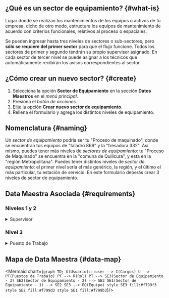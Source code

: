 
## ¿Qué es un sector de equipamiento? {#what-is}
Lugar donde se realizan los mantenimientos de los equipos o activos de tu empresa, dicho de otro modo, estructura los equipos de mantenimiento de acuerdo con criterios funcionales, relativos al proceso o espaciales.

Se pueden ingresar hasta tres niveles de sectores o sub-sectores, pero **sólo se requiere del primer sector** para que el flujo funcione. Todos los sectores de primer y segundo tendrán su propio supervisor asignado. En cada sector de tercer nivel se puede asignar a los técnicos que automáticamente recibirán los avisos correspondientes al sector.

## ¿Cómo crear un nuevo sector? {#create}
1. Selecciona la opción **Sector de Equipamiento** en la sección **Datos Maestros** en el _menú principal_.
2. Presiona el _botón de acciones_.
3. Elije la opción **Crear nuevo sector de equipamiento**.
4. Rellena el formulario y agrega los distintos niveles de equipamiento.

## Nomenclatura {#naming}
Un _sector de equipamiento_ podría ser tu "Proceso de maquinado", donde se encuentran tus equipos de "taladro 869" y la "fresadora 332". Así mismo, puedes tener más niveles de _sectores de equipamiento_: tu "Proceso de Maquinado" se encuentra en la "comuna de Quilicura", y esta en la "región Metropolitana". Puedes tener distintos niveles de _sector de equipamiento_: el primer nivel sería el más genérico, la región, y el último el más particular, tu estación de servicio. En este formulario deberás crear 3 niveles de sector de equipamiento.

## Data Maestra Asociada {#requirements}

### Niveles 1 y 2 

<details>
<summary>Supervisor</summary>
<div>

En el nivel 1 y 2 tendrás que definir un [**usuario**](/docs/products/corrective_maintenance/master_data/users) con al menos el cargo de _supervisor_. El  _supervisor_ responsable es quien está encargado de proceder a crear las órdenes de trabajo para resolver las fallas. 

En caso de que el 3er sector tiene al menos un técnico asignado, las órdenes de trabajo se generarán automáticamente con cada aviso.

</div>
</details>

### Nivel 3

<details>
<summary>Puesto de Trabajo</summary>
<div>

Por otro lado, para el _nivel 3_ (nivel más específico), necesitarás asociar al menos un [**puesto de trabajo**](/docs/products/corrective_maintenance/master_data/workstation). Los _puestos de trabajo_ sirven para identificar a los técnicos y supervisores asociados al lugar de trabajo. Un _usuario_ podrá tener más de un _puesto de trabajo_ asociado si es necesario. La idea de definir estos _puestos de trabajo_, es poder crear automáticamente las órdenes de trabajo cuando se levante un incidente en el nivel más específico.

Si no hay técnicos asociados al tercer sector por medio de un puesto de trabajo, los avisos no generarán automáticamente las órdenes de trabajo. Por lo cual, los supervisores de los sectores 1 o 2 tendrán que crearlas personalmente.

</div>
</details>

## Mapa de Data Maestra {#data-map}

<div className="text-center">

<Mermaid chart={`
    graph TD;
        U(Usuario):::user --> C(Cargos)
        U --> PT(Puestos de Trabajo)
        PT --> R(Rol)
        PT --> SE3(Sector de Equipamiento - 3)
        SE2(Sector de Equipamiento - 2) --> SE3
        SE1(Sector de Equipamiento - 1) --> SE2
        SE3 --> EQ(Equipo)
        style SE3 fill:#f799f3
        style SE2 fill:#f799d3
        style SE1 fill:#f799b3
`}/>

</div>
<br/>